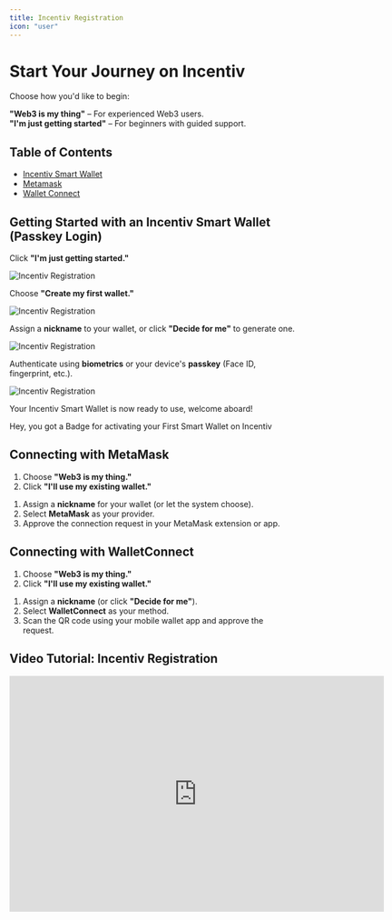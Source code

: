 ```yaml
---
title: Incentiv Registration
icon: "user"
---
```


# Start Your Journey on Incentiv

Choose how you'd like to begin:

**"Web3 is my thing"** – For experienced Web3 users.  
**"I'm just getting started"** – For beginners with guided support.

## Table of Contents
- [Incentiv Smart Wallet](#incentiv-smart-wallet)
- [Metamask](#metamask)
- [Wallet Connect](#wallet-connect)

## Getting Started with an Incentiv Smart Wallet (Passkey Login)

<Steps>
<Step title="Step 1: Select Guided Onboarding">

Click **"I'm just getting started."**

![Incentiv Registration](/docs/images/IncentivRegistration1.png)

Choose **"Create my first wallet."**

![Incentiv Registration](/docs/images/IncentivRegistration2.png)
</Step>

<Step title="Step 2: Name and Secure Your Wallet">

Assign a **nickname** to your wallet, or click **"Decide for me"** to generate one.

![Incentiv Registration](/docs/images/IncentivRegistration3.png)

Authenticate using **biometrics** or your device's **passkey** (Face ID, fingerprint, etc.).

![Incentiv Registration](/docs/images/IncentivRegistration4.png)
</Step>

<Step title="Step 3: You're In!">

Your Incentiv Smart Wallet is now ready to use, welcome aboard!
</Step>
</Steps>

<Tip>
Hey, you got a Badge for activating your First Smart Wallet on Incentiv
</Tip>

## Connecting with MetaMask

<Steps>
<Step title="Step 1: Select Web3 Option">

1. Choose **"Web3 is my thing."**  
2. Click **"I'll use my existing wallet."**
</Step>

<Step title="Step 2: Set Up and Connect">

1. Assign a **nickname** for your wallet (or let the system choose).  
2. Select **MetaMask** as your provider.  
3. Approve the connection request in your MetaMask extension or app.
</Step>
</Steps>

## Connecting with WalletConnect

<Steps>
<Step title="Step 1: Start from Web3 Path">

1. Choose **"Web3 is my thing."**  
2. Click **"I'll use my existing wallet."**
</Step>

<Step title="Step 2: Link Your Wallet">

1. Assign a **nickname** (or click **"Decide for me"**).  
2. Select **WalletConnect** as your method.  
3. Scan the QR code using your mobile wallet app and approve the request.
</Step>
</Steps>

## Video Tutorial: Incentiv Registration

<iframe width="660" height="415" src="https://www.youtube.com/embed/yZyN3pfQhv8?si=fmxScfyMOWCSKads" title="Incentiv Registration" frameborder="0" allow="accelerometer; autoplay; clipboard-write; encrypted-media; gyroscope; picture-in-picture; web-share" referrerpolicy="strict-origin-when-cross-origin" allowfullscreen></iframe>

